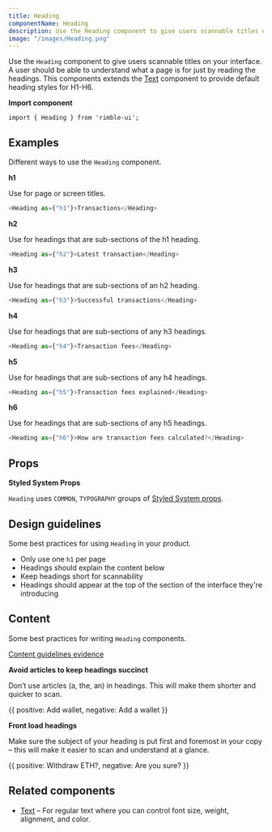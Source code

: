```yaml
---
title: Heading
componentName: Heading
description: Use the Heading component to give users scannable titles on your interface. A user should be able to understand what a page is for just by reading the headings.
image: "/images/Heading.png"
---
```



Use the `Heading` component to give users scannable titles on your interface. A user should be able to understand what a page is for just by reading the headings. This components extends the [Text](/components/rimble-ui/Text) component to provide default heading styles for H1-H6.

**Import component**

```lang=jsx
import { Heading } from 'rimble-ui';
```

## Examples

Different ways to use the `Heading` component.

**h1**

Use for page or screen titles.

```js is=react-live
<Heading as={"h1"}>Transactions</Heading>
```

**h2**

Use for headings that are sub-sections of the h1 heading.

```js is=react-live
<Heading as={"h2"}>Latest transaction</Heading>
```

**h3**

Use for headings that are sub-sections of an h2 heading.

```js is=react-live
<Heading as={"h3"}>Successful transactions</Heading>
```

**h4**

Use for headings that are sub-sections of any h3 headings.

```js is=react-live
<Heading as={"h4"}>Transaction fees</Heading>
```

**h5**

Use for headings that are sub-sections of any h4 headings.

```js is=react-live
<Heading as={"h5"}>Transaction fees explained</Heading>
```

**h6**

Use for headings that are sub-sections of any h5 headings.

```js is=react-live
<Heading as={"h6"}>How are transaction fees calculated?</Heading>
```

## Props

<PropsTable propMetaData={props.propMetaData} />

**Styled System Props**

`Heading` uses `COMMON`, `TYPOGRAPHY` groups of [Styled System props](/components/rimble-ui/system-props).

## Design guidelines

Some best practices for using `Heading` in your product.

- Only use one `h1` per page
- Headings should explain the content below
- Keep headings short for scannability
- Headings should appear at the top of the section of the interface they're introducing

## Content

Some best practices for writing `Heading` components.

[Content guidelines evidence](https://readabilityguidelines.myxwiki.org/xwiki/bin/view/User%20centred%20design/Page%20titles%20and%20headings/)

**Avoid articles to keep headings succinct**

Don’t use articles (a, the, an) in headings. This will make them shorter and quicker to scan.

<DoDont>
  {{
    positive: <Heading as={"h2"}>Add wallet</Heading>,
    negative: <Heading as={"h2"}>Add a wallet</Heading>
  }}
</DoDont>

**Front load headings**

Make sure the subject of your heading is put first and foremost in your copy – this will make it easier to scan and understand at a glance.

<DoDont>
  {{
    positive: <Heading as={"h2"}>Withdraw ETH?</Heading>,
    negative: <Heading as={"h2"}>Are you sure?</Heading>
  }}
</DoDont>

## Related components

- [Text](/components/rimble-ui/Text) – For regular text where you can control font size, weight, alignment, and color.

